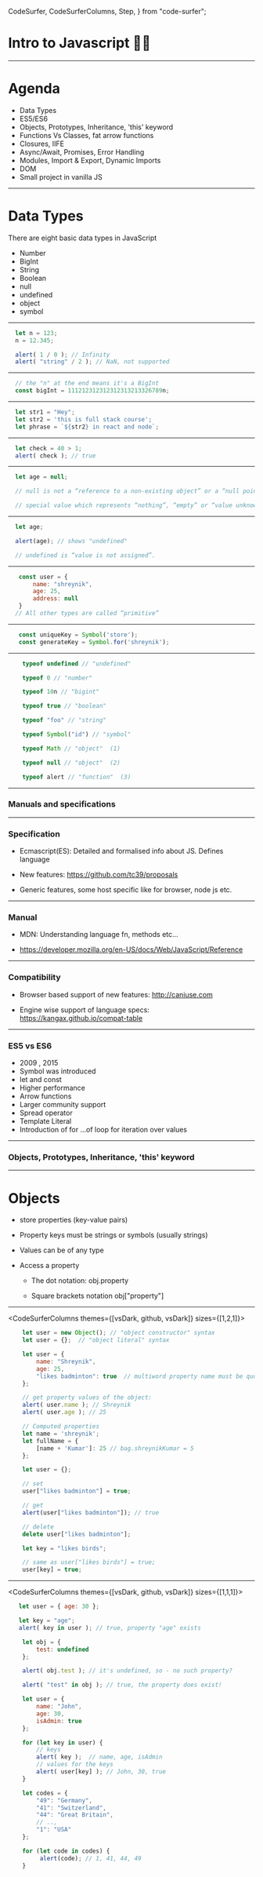   CodeSurfer,
  CodeSurferColumns,
  Step,
} from "code-surfer";

# Intro to Javascript 👦💪

---

# Agenda

- Data Types
- ES5/ES6
- Objects, Prototypes, Inheritance, 'this' keyword
- Functions Vs Classes, fat arrow functions
- Closures, IIFE
- Async/Await, Promises, Error Handling
- Modules, Import & Export, Dynamic Imports
- DOM
- Small project in vanilla JS

---

# Data Types

There are eight basic data types in JavaScript
- Number
- BigInt
- String
- Boolean
- null
- undefined
- object
- symbol

---

<CodeSurfer>

```js title="Number" subtitle="Integer, Floating, integers are limited by ±(2^53-1)"
  let n = 123;
  n = 12.345;
```

```js title="Number" subtitle="Special Cases"
  alert( 1 / 0 ); // Infinity
  alert( "string" / 2 ); // NaN, not supported
```
</CodeSurfer>


---

<CodeSurfer>

```js title="BigInt" 
  // the "n" at the end means it's a BigInt
  const bigInt = 111212312312312313213326789n;
```

</CodeSurfer>

---

<CodeSurfer>

```js title="String" 
  let str1 = "Hey";
  let str2 = 'this is full stack course';
  let phrase = `${str2} in react and node`;
```

</CodeSurfer>

---

<CodeSurfer>

```js title="Boolean(logical type)" 
  let check = 40 > 1;
  alert( check ); // true 
```

</CodeSurfer>

---

<CodeSurfer>

```js title="The “null” value" 
  let age = null;

  // null is not a “reference to a non-existing object” or a “null pointer”

  // special value which represents “nothing”, “empty” or “value unknown”.
```

</CodeSurfer>

---

<CodeSurfer>

```js title="The “undefined” value" 
  let age;

  alert(age); // shows "undefined"

  // undefined is “value is not assigned”.
```

</CodeSurfer>

---

<CodeSurfer>

```js title="Objects" subtitle="Everything in JS is an object"
   const user = {
       name: "shreynik",
       age: 25,
       address: null
   }
  // All other types are called “primitive”
```

</CodeSurfer>

---

<CodeSurfer>

```js title="Symbol" subtitle="Used to create unique identifiers for objects"
   const uniqueKey = Symbol('store');
   const generateKey = Symbol.for('shreynik');
```

</CodeSurfer>

---

<CodeSurfer>

```js title="The typeof operator" subtitle="returns the type of the argument"
    typeof undefined // "undefined"

    typeof 0 // "number"

    typeof 10n // "bigint"

    typeof true // "boolean"

    typeof "foo" // "string"

    typeof Symbol("id") // "symbol"

    typeof Math // "object"  (1)

    typeof null // "object"  (2)

    typeof alert // "function"  (3)
```

</CodeSurfer>

---

### Manuals and specifications

---

### Specification

  - Ecmascript(ES): Detailed and formalised info about JS. Defines language

  - New features: https://github.com/tc39/proposals

  - Generic features, some host specific like for browser, node js etc.

---

### Manual

  - MDN: Understanding language fn, methods etc... 

  - https://developer.mozilla.org/en-US/docs/Web/JavaScript/Reference

---

### Compatibility

  - Browser based support of new features: http://caniuse.com

  - Engine wise support of language specs: https://kangax.github.io/compat-table


---

### ES5 vs ES6

- 2009 , 2015
- Symbol was introduced
- let and const
- Higher performance
- Arrow functions 
- Larger community support
- Spread operator
- Template Literal
- Introduction of for ...of loop for iteration over values

---

### Objects, Prototypes, Inheritance, 'this' keyword

---

# Objects

- store properties (key-value pairs)

- Property keys must be strings or symbols (usually strings)

- Values can be of any type

- Access a property

  - The dot notation: obj.property

  - Square brackets notation obj["property"]

---

<CodeSurferColumns themes={[vsDark, github, vsDark]} sizes={[1,2,1]}>

<Step>

```js title="Objects" subtitle="Syntax"
    let user = new Object(); // "object constructor" syntax
    let user = {};  // "object literal" syntax
```

```js title="Objects" subtitle="Literals and properties, computed properites"
    let user = {     
        name: "Shreynik",  
        age: 25,
        "likes badminton": true  // multiword property name must be quoted
    };

    // get property values of the object:
    alert( user.name ); // Shreynik
    alert( user.age ); // 25

    // Computed properties
    let name = 'shreynik';
    let fullName = {
        [name + 'Kumar']: 25 // bag.shreynikKumar = 5
    };

```

```js title="Objects" subtitle="get,set,delete operations"
    let user = {};

    // set
    user["likes badminton"] = true;

    // get
    alert(user["likes badminton"]); // true

    // delete
    delete user["likes badminton"];

    let key = "likes birds";

    // same as user["likes birds"] = true;
    user[key] = true;
```

</Step>

</CodeSurferColumns>

---

<CodeSurferColumns themes={[vsDark, github, vsDark]} sizes={[1,1,1]}>

<Step>

```js title="Objects" subtitle="Property existence test"
   let user = { age: 30 };

   let key = "age";
   alert( key in user ); // true, property "age" exists

    let obj = {
        test: undefined
    };

    alert( obj.test ); // it's undefined, so - no such property?

    alert( "test" in obj ); // true, the property does exist!
```

```js title="Objects" subtitle="iteration on objects"
    let user = {
        name: "John",
        age: 30,
        isAdmin: true
    };

    for (let key in user) {
        // keys
        alert( key );  // name, age, isAdmin
        // values for the keys
        alert( user[key] ); // John, 30, true
    }

```

```js title="Objects" subtitle="ordering"
    let codes = {
        "49": "Germany",
        "41": "Switzerland",
        "44": "Great Britain",
        // ..,
        "1": "USA"
    };

    for (let code in codes) {
         alert(code); // 1, 41, 44, 49
    }
```

</Step>

</CodeSurferColumns>

